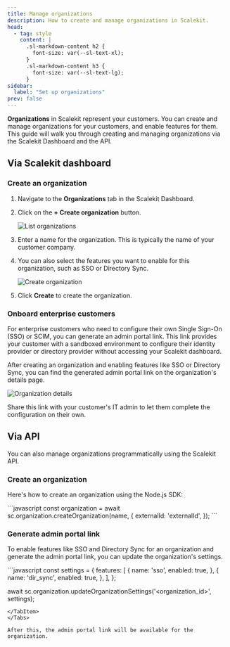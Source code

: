 ```yaml
---
title: Manage organizations
description: How to create and manage organizations in Scalekit.
head:
  - tag: style
    content: |
      .sl-markdown-content h2 {
        font-size: var(--sl-text-xl);
      }
      .sl-markdown-content h3 {
        font-size: var(--sl-text-lg);
      }
sidebar:
  label: "Set up organizations"
prev: false
---
```


**Organizations** in Scalekit represent your customers. You can create and manage organizations for your customers, and enable features for them. This guide will walk you through creating and managing organizations via the Scalekit Dashboard and the API.

## Via Scalekit dashboard

### Create an organization

1.  Navigate to the **Organizations** tab in the Scalekit Dashboard.
2.  Click on the **+ Create organization** button.

    <img src="/src/assets/docs/fsa/organizations/1-list-organizations-1.png" alt="List organizations" />

3.  Enter a name for the organization. This is typically the name of your customer company.
4.  You can also select the features you want to enable for this organization, such as SSO or Directory Sync.

    <img src="/src/assets/docs/fsa/organizations/2-create-organization.png" alt="Create organization" />

5.  Click **Create** to create the organization.

### Onboard enterprise customers

For enterprise customers who need to configure their own Single Sign-On (SSO) or SCIM, you can generate an admin portal link. This link provides your customer with a sandboxed environment to configure their identity provider or directory provider without accessing your Scalekit dashboard.

After creating an organization and enabling features like SSO or Directory Sync, you can find the generated admin portal link on the organization's details page.

<img src="/src/assets/docs/fsa/organizations/3-organization-details.png" alt="Organization details" />

Share this link with your customer's IT admin to let them complete the configuration on their own.

## Via API

You can also manage organizations programmatically using the Scalekit API.

### Create an organization

Here's how to create an organization using the Node.js SDK:

<Tabs syncKey="tech-stack">
<TabItem label="Node.js" value="nodejs">
```javascript
const organization = await sc.organization.createOrganization(name, {
  externalId: 'externalId',
});
```
</TabItem>
</Tabs>

### Generate admin portal link

To enable features like SSO and Directory Sync for an organization and generate the admin portal link, you can update the organization's settings.

<Tabs syncKey="tech-stack">
<TabItem label="Node.js" value="nodejs">
```javascript
const settings = {
  features: [
    {
      name: 'sso',
      enabled: true,
    },
    {
      name: 'dir_sync',
      enabled: true,
    },
  ],
};

await sc.organization.updateOrganizationSettings('<organization_id>', settings);
```
</TabItem>
</Tabs>

After this, the admin portal link will be available for the organization.